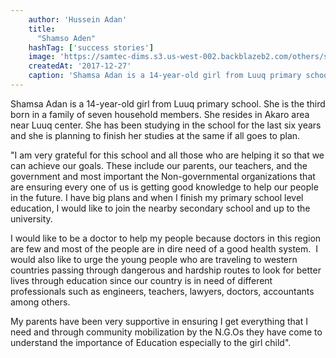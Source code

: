 ```yaml
---
    author: 'Hussein Adan'
    title:
      "Shamso Aden"
    hashTag: ['success stories']
    image: 'https://samtec-dims.s3.us-west-002.backblazeb2.com/others/shamsa.jpg'
    createdAt: '2017-12-27'
    caption: 'Shamsa Adan is a 14-year-old girl from Luuq primary school. She is the third born in a family of seven household members.'
---
```


Shamsa Adan is a 14-year-old girl from Luuq primary school. She is the third born in a family of seven household members. She resides in Akaro area near Luuq center. She has been studying in the school for the last six years and she is planning to finish her studies at the same if all goes to plan.

"I am very grateful for this school and all those who are helping it so that we can achieve our goals. These include our parents, our teachers, and the government and most important the Non-governmental organizations that are ensuring every one of us is getting good knowledge to help our people in the future. I have big plans and when I finish my primary school level education, I would like to join the nearby secondary school and up to the university.

I would like to be a doctor to help my people because doctors in this region are few and most of the people are in dire need of a good health system.  I would also like to urge the young people who are traveling to western countries passing through dangerous and hardship routes to look for better lives through education since our country is in need of different professionals such as engineers, teachers, lawyers, doctors, accountants among others.

My parents have been very supportive in ensuring I get everything that I need and through community mobilization by the N.G.Os they have come to understand the importance of Education especially to the girl child".
